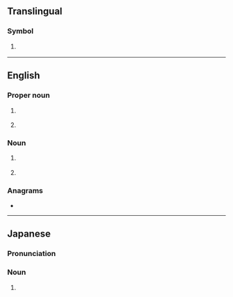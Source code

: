 {{also|ls|Ls|.ls|l's|'ls|L.S.|L&S|L's}}
==Translingual==

===Symbol===
{{mul-symbol}}

# {{ISO 3166|1|2|Lesotho}}
#: {{syn|mul|LSO|qq1={{w|ISO 3166-1 alpha-3|alpha-3}}}}

----

==English==

===Proper noun===
{{en-prop}}

# {{lb|en|astronomy}} {{initialism of|en|Local Supercluster}}
#: {{synonyms|en|LSC}}
# {{initialism of|en|Lower Sorbian}}

===Noun===
{{en-noun|-}}

# {{lb|en|sexuality}} {{initialism of|en|love-shyness}}
# {{lb|en|medicine}} {{initialism of|en|lichen sclerosus}}

===Anagrams===
* {{anagrams|en|a=ls|S & L|S&L|SL|Sl.}}

----

==Japanese==

===Pronunciation===
{{ja-pron|レーザ スキャナ}}

===Noun===
{{ja-noun|レーザ スキャナ}}

# {{abbreviation of|ja|レーザスキャナ|tr=rēza sukyana}}